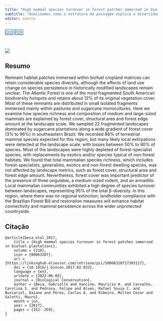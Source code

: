 ```yaml
---
title: "High mammal species turnover in forest patches immersed in biofuel plantations"
subtitle: "Analisamos como a estrutura da paisagem explica a diversidade em comunidades de mamíferos no Estado de São Paulo"
editor: source
---
```


<div class="mt-4 d-flex flex-row flex-wrap gap-1 justify-content-left justify-content-sm-start" role="group" aria-label="Links">
  <a href="https://doi.org/10.1016/j.biocon.2017.02.033" class="btn btn-custom text-capitalize" target="_blank"><i class="ai ai-doi me-1"></i>DOI</a>
  <a href="2017-beca-etal.pdf" class="btn btn-custom text-capitalize" target="_blank"><i class="bi bi-file-earmark-pdf me-1"></i>PDF</a>
</div>

<style>
  .btn-custom {
    background-color: white;
    border: 1px solid #1c6cbe; /* Borda azul */
    color: #1c6cbe; /* Texto azul */
    transition: background-color 0.3s, color 0.3s;
  }
  .btn-custom:hover {
    background-color: #1c6cbe; /* Cor de fundo azul ao passar o mouse */
    color: white; /* Texto branco */
  }
</style>

<br> 

![](featured.png)

## Resumo

Remnant habitat patches immersed within biofuel cropland matrices can retain considerable species diversity, although the effects of land use change on species persistence in historically modified landscapes remain unclear. The Atlantic Forest is one of the most fragmented South American biodiversity hotspots and retains about 12% of its original vegetation cover. Most of these remnants are distributed in small isolated fragments immersed mainly within pastures and sugarcane monocultures. Here we examine how species richness and composition of medium and large-sized mammals are explained by forest cover, structural area and forest edge amount at the landscape scale. We sampled 22 fragmented landscapes dominated by sugarcane plantations along a wide gradient of forest cover (3% to 96%) in southeastern Brazil. We recorded 88% of terrestrial mammal species expected for this region, but many likely local extirpations were detected at the landscape scale, with losses between 50% to 80% of species. Most of the landscapes were highly depleted of forest-specialist species, with replacements by exotics and/or species typical of non-forest habitats. We found that total mammalian species richness, which includes forest-specialists, generalists, exotics and non-forest dwelling species, was not affected by landscape metrics, such as forest cover, structural area and forest edge amount. Nevertheless, forest cover was important predictor of the presence of three ungulates, a medium-sized rodent, and an armadillo. Local mammalian communities exhibited a high degree of species turnover between landscapes, representing 95% of the total β-diversity. In this region, where there was no regional extinction, landholder compliance with the Brazilian Forest Bill and restoration measures will enhance habitat connectivity and mammal persistence across the wider unprotected countryside.

## Citação

```
@article{beca_etal_2017,
	title = {High mammal species turnover in forest patches immersed in biofuel plantations},
	volume = {210},
	issn = {00063207},
	url = {https://linkinghub.elsevier.com/retrieve/pii/S0006320717303117},
	doi = {10.1016/j.biocon.2017.02.033},
	language = {en},
	urldate = {2022-06-05},
	journal = {Biological Conservation},
	author = {Beca, Gabrielle and Vancine, Maurício H. and Carvalho, Carolina S. and Pedrosa, Felipe and Alves, Rafael Souza C. and Buscariol, Daiane and Peres, Carlos A. and Ribeiro, Milton Cezar and Galetti, Mauro},
	month = jun,
	year = {2017},
	pages = {352--359},
}
```
